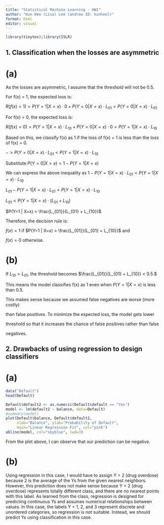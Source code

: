 ```yaml
---
title: "Statistical Machine Learning - HW1"
author: "Kun Hee (Lisa) Lee (andrew ID: kunheel)"
format: html
editor: visual
---
```


```r
library(tinytex);library(ISLR)
```

## 1. Classification when the losses are asymmetric
# (a)
As the losses are asymmetric, I assume that the threshold will not be 0.5.

For f(x) = 1, the expected loss is:

$R( f(x) = 1 ) = P(Y=1 | X=x) \cdot 0 + P(Y=0 | X=x) \cdot L_{01} = P(Y=0 | X=x) \cdot L_{01}$

For f(x) = 0, the expected loss is:

$R( f(x) = 0 ) = P(Y=1 | X=x) \cdot L_{10} + P(Y=0 | X=x) \cdot 0 = P(Y=1 | X=x) \cdot L_{10}$

Based on this, we classify f(x) as 1 if the loss of f(x) = 1 is less than the loss of 
f(x) = 0. 

$-> P(Y=0 | X=x) \cdot L_{01} < P(Y=1 | X=x) \cdot L_{10}$

Substitute $P(Y=0 | X=x) = 1 - P(Y=1 | X=x)$

We can express the above inequality as ${1 - P(Y=1 | X=x)} \cdot L_{01} <  P(Y=1 | X=x) \cdot L_{10}$

$L_{01} - P(Y=1 | X=x) \cdot L_{01} < P(Y=1 | X=x) \cdot L_{10}$

$L_{01} < P(Y=1 | X=x) \cdot (L_{01} + L_{10})$

$P(Y=1 | X=x) > \frac{L_{01}}{L_{01} + L_{10}}$

Therefore, the decision rule is:

$f(x) = 1$ if $P(Y=1 | X=x) > \frac{L_{01}}{L_{01} + L_{10}}$ and 

$f(x) = 0$ otherwise.

# (b)
If $L_{10} > L_{01}$, the threshold becomes $\frac{L_{01}}{L_{01} + L_{10}} < 0.5.$

This means the model classifies f(x) as 1 even when $P(Y=1 | X=x)$ is less than 0.5.

This makes sense because we assumed false negatives are worse (more costly)

than false positives. To minimize the expected loss, the model gets lower 

threshold so that it increases the chance of false positives rather than false 

negatives.


## 2. Drawbacks of using regression to design classifiers 
# (a)
```r
data("Default")
head(Default)
```
```r
Default$default2 <- as.numeric(Default$default == "Yes")
model <- lm(default2 ~ balance, data=Default)
#summary(model)
plot(Default$balance, Default$default2,
     xlab="Balance", ylab="Probability of Default", 
     main="Linear Regression Fit", col="pink")
abline(model, col="skyblue", lwd=3)
```
From the plot above, I can observe that our prediction can be negative. 

# (b)
Using regression in this case, I would have to assign Y = 2 (drug overdose) because 
2 is the average of the Ys from the given nearest neighbors. However, this prediction
does not make sense because Y = 2 (drug overdose) represents totally different class, 
and there are no nearest points with this label. As learned from the class, regression 
is designed for predicting continuous Ys and assumes numerical relationships between 
values. In this case, the labels Y = 1, 2, and 3 represent discrete and unordered 
categories, so regression is not suitable. Instead, we should predict Ys using 
classification in this case. 
